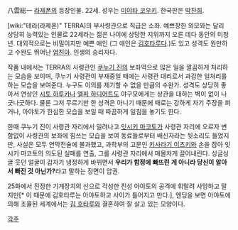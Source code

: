 八雲総一
[[라제폰]]의 등장인물. 22세. 성우는 [[미야타 코우키]]. 한국판은 [[박찬희]].

[wiki:"테라(라제폰)" TERRA]의 부사령관으로 직급은 소좌. 예쁘장한 외모와는 달리 상당히 능력있는 인물로 22세라는 젊은 나이에 상당한 지위까지 오른 데다 동안의 미청년. 대외적으로는 비밀이지만 예쁜 애인 (그 애인은 [[김호타루]]다.)도 있고 성격도 원만하고 수완도 뛰어난 [[엄친아]]. 인생의 승리자다.

작품 내에서는 TERRA의 사령관인 [[쿠누기 진]]의 보좌역으로 많은 일을 깔끔하게 처리하는 모습을 보이며, 쿠누기 사령관이 부재중일 때에는 사령관 대리로서 과감한 일처리를 하는 모습을 보여준다. 누구도 이의를 제기할 수 없을 만큼의 수완가. 성격도 상당히 좋아서 연상인 [[시토 하루카]]나 [[엘피 하디어트]]도 야구모에게는 상관을 대하는 벽이 없이 나긋나긋하다. 물론 그저 무르기만 한 성격은 아니기 때문에 때로는 강하게 자기 주장을 펴거나, 아야토가 한심한 모습을 보일 때 따끔하게 일침을 놓기도 한다.

한때 쿠누기 진이 사령관 자리에서 밀려나고 [[잇시키 마코토]]가 사령관 자리에 오르자 변함없이 사령관의 보좌에 힘쓰는 모습을 보여 동료들로부터 배신자라는 뒷소리도 들었지만, 사실은 모두 연막전술에 불과했고, 과학부의 고문인 [[키사라기 이츠키]]와 손을 잡아 잇시키 마코토의 의도된 실패를 연출, 그를 사령관 자리에서 매몰차게 끌어내린다. 싱글싱글 웃던 얼굴이 갑자기 냉정하게 바뀌면서 ''' 우리가 함정에 빠뜨린 게 아니라 당신이 알아서 빠진 것 아닌가?'''라고 말하는 장면이 압권.

25화에서 진정한 기계장치의 신으로 각성한 진성 아야토의 공격에 휘말려 사망하고 말지만[* 이 때문에 김호타루는 아야토하고 사이가 틀어지고 만다.], 엔딩을 보면 아야토에 의해 조율된 세계에서는 [[김 호타루]]와 결혼하여 잘 살고 있는 모양이다.

[[각주]]
